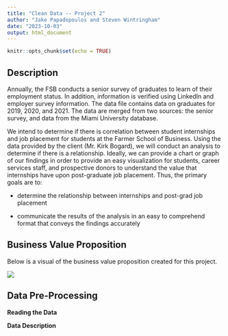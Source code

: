 ```yaml
---
title: "Clean Data -- Project 2"
author: "Jake Papadopoulos and Steven Wintringham"
date: "2023-10-03"
output: html_document
---
```


```r
knitr::opts_chunk$set(echo = TRUE)
```

## **Description**

Annually, the FSB conducts a senior survey of graduates to learn of their employment status. In addition, information is verified using LinkedIn and employer survey information. The data file contains data on graduates for 2019, 2020, and 2021. The data are merged from two sources: the senior survey, and data from the Miami University database.

We intend to determine if there is correlation between student internships and job placement for students at the Farmer School of Business. Using the data provided by the client (Mr. Kirk Bogard), we will conduct an analysis to determine if there is a relationship. Ideally, we can provide a chart or graph of our findings in order to provide an easy visualization for students, career services staff, and prospective donors to understand the value that internships have upon post-graduate job placement. Thus, the primary goals are to:

-   determine the relationship between internships and post-grad job placement

-   communicate the results of the analysis in an easy to comprehend format that conveys the findings accurately

## **Business Value Proposition**

Below is a visual of the business value proposition created for this project.

![](images/Project 2 BVP.png)

## **Data Pre-Processing**

**Reading the Data**

**Data Description**
